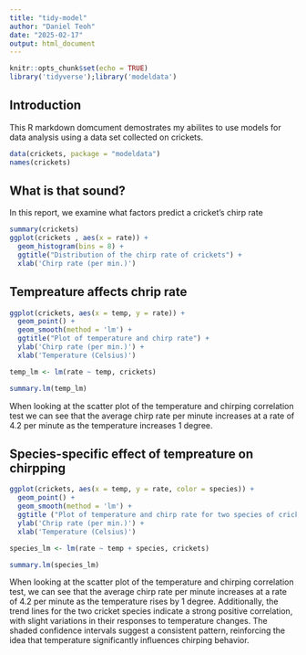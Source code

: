 ```yaml
---
title: "tidy-model"
author: "Daniel Teoh"
date: "2025-02-17"
output: html_document
---
```


```r
knitr::opts_chunk$set(echo = TRUE)
library('tidyverse');library('modeldata')
```

## Introduction

This R markdown domcument demostrates my abilites to use models for data analysis using a data set collected on crickets.

```r
data(crickets, package = "modeldata")
names(crickets)
```

## What is that sound?

In this report, we examine what factors predict a cricket's chirp rate

```r
summary(crickets)
ggplot(crickets , aes(x = rate)) + 
  geom_histogram(bins = 8) +
  ggtitle("Distribution of the chirp rate of crickets") +
  xlab('Chirp rate (per min.)')
```

## Tempreature affects chrip rate
```r
ggplot(crickets, aes(x = temp, y = rate)) +
  geom_point() +
  geom_smooth(method = 'lm') +
  ggtitle("Plot of temperature and chirp rate") +
  ylab('Chirp rate (per min.)') +
  xlab('Temperature (Celsius)')

temp_lm <- lm(rate ~ temp, crickets)

summary.lm(temp_lm)
```
When looking at  the scatter plot of the temperature and chirping correlation
test we can see that the average chirp rate per minute increases at a rate of 
4.2 per minute as the temperature increases 1 degree.

## Species-specific effect of tempreature on chirpping
```r
ggplot(crickets, aes(x = temp, y = rate, color = species)) + 
  geom_point() +
  geom_smooth(method = 'lm') +
  ggtitle ("Plot of temperature and chirp rate for two species of crickets") +
  ylab('Chrip rate (per min.)') +
  xlab('Temperature (Celsius)')

species_lm <- lm(rate ~ temp + species, crickets)

summary.lm(species_lm)
```
When looking at the scatter plot of the temperature and chirping correlation 
test, we can see that the average chirp rate per minute increases at a rate of 
4.2 per minute as the temperature rises by 1 degree. Additionally, the trend 
lines for the two cricket species indicate a strong positive correlation, with 
slight variations in their responses to temperature changes. The shaded 
confidence intervals suggest a consistent pattern, reinforcing the idea that 
temperature significantly influences chirping behavior.
